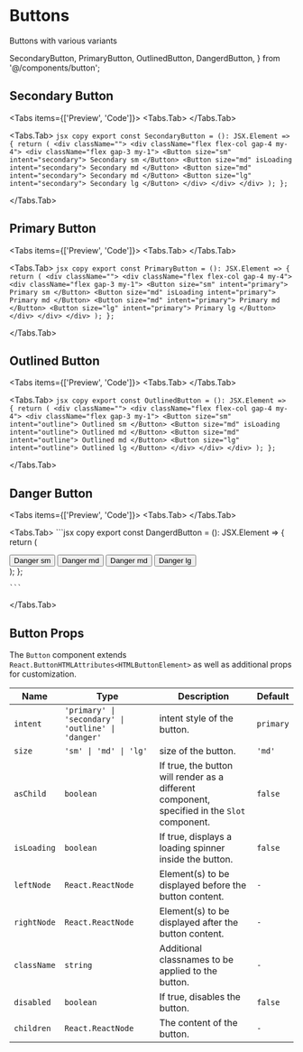 # Buttons

<p> Buttons with various variants </p>

  SecondaryButton,
  PrimaryButton,
  OutlinedButton,
  DangerdButton,
} from '@/components/button';

## Secondary Button

<Tabs items={['Preview', 'Code']}>
  <Tabs.Tab>
    <SecondaryButton />
  </Tabs.Tab>

  <Tabs.Tab>
    ```jsx copy
export const SecondaryButton = (): JSX.Element => {
  return (
    <div className="">
      <div className="flex flex-col gap-4 my-4">
        <div className="flex gap-3 my-1">
          <Button size="sm" intent="secondary">
            Secondary sm
          </Button>
          <Button size="md" isLoading intent="secondary">
            Secondary md
          </Button>
          <Button size="md" intent="secondary">
            Secondary md
          </Button>
          <Button size="lg" intent="secondary">
            Secondary lg
          </Button>
        </div>
      </div>
    </div>
  );
};
    ```

  </Tabs.Tab>

</Tabs>

## Primary Button

<Tabs items={['Preview', 'Code']}>
  <Tabs.Tab>
    <PrimaryButton />
  </Tabs.Tab>

  <Tabs.Tab>
    ```jsx copy
export const PrimaryButton = (): JSX.Element => {
  return (
    <div className="">
      <div className="flex flex-col gap-4 my-4">
        <div className="flex gap-3 my-1">
          <Button size="sm" intent="primary">
            Primary sm
          </Button>
          <Button size="md" isLoading intent="primary">
            Primary md
          </Button>
          <Button size="md" intent="primary">
            Primary md
          </Button>
          <Button size="lg" intent="primary">
            Primary lg
          </Button>
        </div>
      </div>
    </div>
  );
};
    ```

  </Tabs.Tab>

</Tabs>

## Outlined Button

<Tabs items={['Preview', 'Code']}>
  <Tabs.Tab>
    <OutlinedButton />
  </Tabs.Tab>

  <Tabs.Tab>
    ```jsx copy
export const OutlinedButton = (): JSX.Element => {
  return (
    <div className="">
      <div className="flex flex-col gap-4 my-4">
        <div className="flex gap-3 my-1">
          <Button size="sm" intent="outline">
            Outlined sm
          </Button>
          <Button size="md" isLoading intent="outline">
            Outlined md
          </Button>
          <Button size="md" intent="outline">
            Outlined md
          </Button>
          <Button size="lg" intent="outline">
            Outlined lg
          </Button>
        </div>
      </div>
    </div>
  );
};
    ```

  </Tabs.Tab>

</Tabs>

## Danger Button

<Tabs items={['Preview', 'Code']}>
  <Tabs.Tab>
    <DangerdButton />
  </Tabs.Tab>

  <Tabs.Tab>
    ```jsx copy
export const DangerdButton = (): JSX.Element => {
  return (
    <div className="">
      <div className="flex flex-col gap-4 my-4">
        <div className="flex gap-3 my-1">
          <Button size="sm" intent="danger">
            Danger sm
          </Button>
          <Button size="md" isLoading intent="danger">
            Danger md
          </Button>
          <Button size="md" intent="danger">
            Danger md
          </Button>
          <Button size="lg" intent="danger">
            Danger lg
          </Button>
        </div>
      </div>
    </div>
  );
};

    ```

  </Tabs.Tab>

</Tabs>

## Button Props

The `Button` component extends `React.ButtonHTMLAttributes<HTMLButtonElement>` as well as additional props for customization.

| **Name**    | **Type**                                            | **Description**                                                                              | **Default** |
| ----------- | --------------------------------------------------- | -------------------------------------------------------------------------------------------- | ----------- |
| `intent`    | `'primary' \| 'secondary' \| 'outline' \| 'danger'` | intent style of the button.                                                                  | `primary`   |
| `size`      | `'sm' \| 'md' \| 'lg'`                              | size of the button.                                                                          | `'md'`      |
| `asChild`   | `boolean`                                           | If true, the button will render as a different component, specified in the `Slot` component. | `false`     |
| `isLoading` | `boolean`                                           | If true, displays a loading spinner inside the button.                                       | `false`     |
| `leftNode`  | `React.ReactNode`                                   | Element(s) to be displayed before the button content.                                        | `-`         |
| `rightNode` | `React.ReactNode`                                   | Element(s) to be displayed after the button content.                                         | `-`         |
| `className` | `string`                                            | Additional classnames to be applied to the button.                                           | `-`         |
| `disabled`  | `boolean`                                           | If true, disables the button.                                                                | `false`     |
| `children`  | `React.ReactNode`                                   | The content of the button.                                                                   | `-`         |
